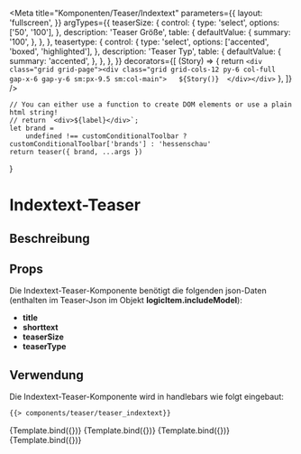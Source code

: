 
<Meta
    title="Komponenten/Teaser/Indextext"
    parameters={{
        layout: 'fullscreen',
    }}
    argTypes={{
        teaserSize: {
            control: {
                type: 'select',
                options: ['50', '100'],
            },
            description: 'Teaser Größe',
            table: {
                defaultValue: {
                    summary: '100',
                },
            },
        },
        teasertype: {
            control: {
                type: 'select',
                options: ['accented', 'boxed', 'highlighted'],
            },
            description: 'Teaser Typ',
            table: {
                defaultValue: {
                    summary: 'accented',
                },
            },
        },
    }}
    decorators={[
        (Story) => {
            return `<div class="grid grid-page"><div class="grid grid-cols-12 py-6 col-full gap-x-6 gap-y-6 sm:px-9.5 sm:col-main">  
                ${Story()} 
                </div></div>`
        },
    ]}
/>

    // You can either use a function to create DOM elements or use a plain html string!
    // return `<div>${label}</div>`;
    let brand =
        undefined !== customConditionalToolbar ? customConditionalToolbar['brands'] : 'hessenschau'
    return teaser({ brand, ...args })
}

# Indextext-Teaser

## Beschreibung

## Props

Die Indextext-Teaser-Komponente benötigt die folgenden json-Daten (enthalten im Teaser-Json im Objekt <b>logicItem.includeModel</b>):

<ul>
    <li>
        <b>title</b>
    </li>
    <li>
        <b>shorttext</b>
    </li>
    <li>
        <b>teaserSize</b>
    </li>
    <li>
        <b>teaserType</b>
    </li>
</ul>

## Verwendung

Die Indextext-Teaser-Komponente wird in handlebars wie folgt eingebaut:

```html
{{> components/teaser/teaser_indextext}}
```

<Preview withToolbar>
    <Story
        name="Text mit Hintergrund 100"
        args={dataTeserIndextext100Accented.logicItem.includeModel}
    >
        {Template.bind({})}
    </Story>
    <Story name="Text mit Box 100" args={dataTeserIndextext100Boxed.logicItem.includeModel}>
        {Template.bind({})}
    </Story>
    <Story
        name="Hintergrund orange 100"
        args={dataTeserIndextext100Highlighted.logicItem.includeModel}
    >
        {Template.bind({})}
    </Story>
    <Story
        name="Text mit Hintergrund 50"
        args={dataTeserIndextext50Accented.logicItem.includeModel}
    >
        {Template.bind({})}
    </Story>
</Preview>

<ArgsTable story="Text mit Hintergrund 100" />
